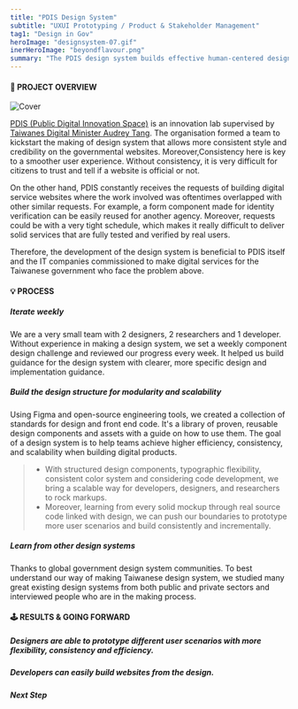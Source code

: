 ```yaml
---
title: "PDIS Design System"
subtitle: "UXUI Prototyping / Product & Stakeholder Management"
tag1: "Design in Gov"
heroImage: "designsystem-07.gif"
inerHeroImage: "beyondflavour.png"
summary: "The PDIS design system builds effective human-centered design practices for the Taiwanese government with solid design and engineering. It’s an iterative and progressive guideline that helps agencies and development teams to easily build accessible, mobile-friendly government websites."
---
```

#### 👀 PROJECT OVERVIEW
![Cover](/photos/designsystem-00.png)

[PDIS (Public Digital Innovation Space)](https://twitter.com/taiwanpdis) is an innovation lab supervised by [Taiwanes Digital Minister Audrey Tang](https://en.wikipedia.org/wiki/Audrey_Tang). The organisation formed a team to kickstart the making of design system that allows more consistent style and credibility on the governmental websites. Moreover,Consistency here is key to a smoother user experience. Without consistency, it is very difficult for citizens to trust and tell if a website is official or not.

On the other hand, PDIS constantly receives the requests of building digital service websites where the work involved was oftentimes overlapped with other similar requests. For example, a form component made for identity verification can be easily reused for another agency. Moreover, requests could be with a very tight schedule, which makes it really difficult to deliver solid services that are fully tested and verified by real users.

Therefore, the development of the design system is beneficial to PDIS itself and the IT companies commissioned to make digital services for the Taiwanese government who face the problem above.

#### 💡 PROCESS
##### Iterate weekly
We are a very small team with 2 designers, 2 researchers and 1 developer. Without experience in making a design system, we set a weekly component design challenge and reviewed our progress every week. It helped us build guidance for the design system with clearer, more specific design and implementation guidance.

##### Build the design structure for modularity and scalability
 Using Figma and open-source engineering tools, we created a collection of standards for design and front end code. It's a library of proven, reusable design components and assets with a guide on how to use them. The goal of a design system is to help teams achieve higher efficiency, consistency, and scalability when building digital products.

<StyledImage objectFit="cover" srcLeft="designsystem-07.gif" srcRight="designsystem-08.gif" flexLeft={1} flexRight={1} width={100} bg="transparent" gap={1}/>

  > - With structured design components, typographic flexibility, consistent color system and considering code development, we bring a scalable way for developers, designers, and researchers to rock markups.
  > - Moreover, learning from every solid mockup through real source code linked with design, we can push our boundaries to prototype more user scenarios and build consistently and incrementally.

##### Learn from other design systems
Thanks to global government design system communities. To best understand our way of making Taiwanese design system, we studied many great existing design systems from both public and private sectors and interviewed people who are in the making process.
<StyledImage objectFit="cover" srcLeft="designsystem-09.png" flexLeft={1} width={100} bg="transparent" gap={1}/>


#### 🕹️ RESULTS & GOING FORWARD
##### Designers are able to prototype different user scenarios with more flexibility, consistency and efficiency.
##### Developers can easily build websites from the design.
##### Next Step

